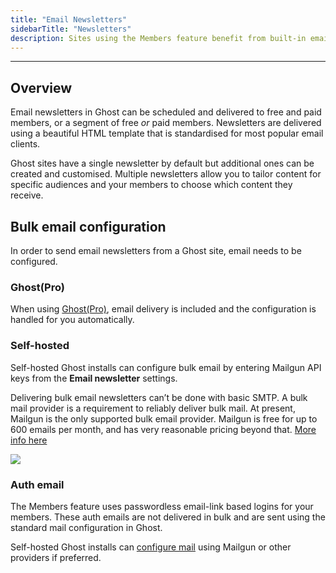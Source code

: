 ```yaml
---
title: "Email Newsletters"
sidebarTitle: "Newsletters"
description: Sites using the Members feature benefit from built-in email newsletters, where all posts can be delivered directly to segments of your audience in just a few clicks.
---
```


***

## Overview

Email newsletters in Ghost can be scheduled and delivered to free and paid members, or a segment of free *or* paid members. Newsletters are delivered using a beautiful HTML template that is standardised for most popular email clients.

Ghost sites have a single newsletter by default but additional ones can be created and customised. Multiple newsletters allow you to tailor content for specific audiences and your members to choose which content they receive.

## Bulk email configuration

In order to send email newsletters from a Ghost site, email needs to be configured.

### Ghost(Pro)

When using [Ghost(Pro)](https://ghost.org/pricing/), email delivery is included and the configuration is handled for you automatically.

### Self-hosted

Self-hosted Ghost installs can configure bulk email by entering Mailgun API keys from the **Email newsletter** settings.

Delivering bulk email newsletters can’t be done with basic SMTP. A bulk mail provider is a requirement to reliably deliver bulk mail. At present, Mailgun is the only supported bulk email provider. Mailgun is free for up to 600 emails per month, and has very reasonable pricing beyond that. [More info here](/faq/mailgun-newsletters/)

<Frame>
  <img src="/images/mailgun-form.png" />
</Frame>

### Auth email

The Members feature uses passwordless email-link based logins for your members. These auth emails are not delivered in bulk and are sent using the standard mail configuration in Ghost.

Self-hosted Ghost installs can [configure mail](/config/#mail) using Mailgun or other providers if preferred.